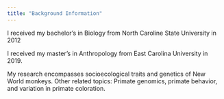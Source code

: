 ```yaml
---
title: "Background Information"
---
```


I received my bachelor's in Biology from North Caroline State University in 2012 

I received my master's in Anthropology from East Carolina University in 2019. 

My research encompasses socioecological traits and genetics of New World monkeys. Other related topics: Primate genomics, primate behavior, and variation in primate coloration.

